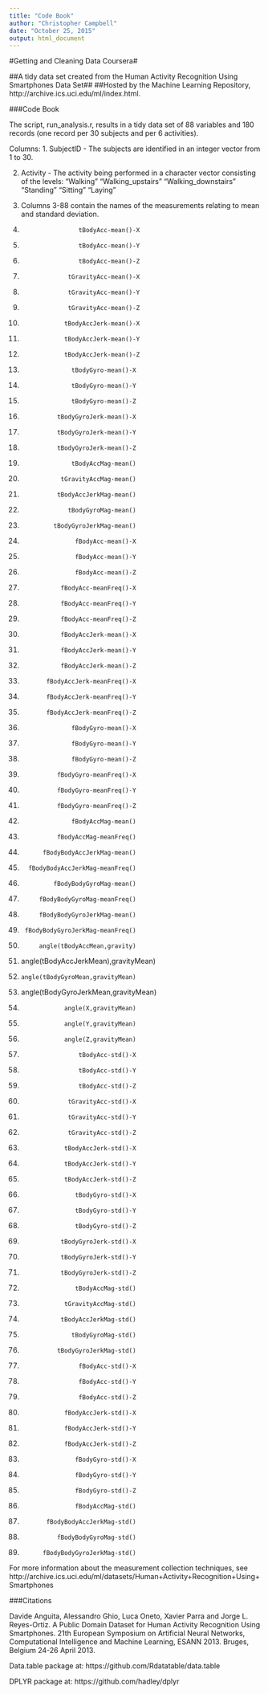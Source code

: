 ```yaml
---
title: "Code Book"
author: "Christopher Campbell"
date: "October 25, 2015"
output: html_document
---
```


#Getting and Cleaning Data Coursera#

##A tidy data set created from the Human Activity Recognition Using Smartphones Data Set##
##Hosted by the Machine Learning Repository, http://archive.ics.uci.edu/ml/index.html.

###Code Book

The script, run_analysis.r, results in a tidy data set of 88 variables and 180 records (one record per 30 subjects and per 6 activities). 

Columns:
1. SubjectID - The subjects are identified in an integer vector from 1 to 30.

2. Activity - The activity being performed in a character vector consisting of the levels:
  "Walking"
  "Walking_upstairs"
  "Walking_downstairs"
  "Standing"
  "Sitting"
  "Laying"
  
3. Columns 3-88 contain the names of the measurements relating to mean and standard deviation.
1.                     tBodyAcc-mean()-X
2.                     tBodyAcc-mean()-Y
3.                     tBodyAcc-mean()-Z
4.                  tGravityAcc-mean()-X
5.                  tGravityAcc-mean()-Y
6.                  tGravityAcc-mean()-Z
7.                 tBodyAccJerk-mean()-X
8.                 tBodyAccJerk-mean()-Y
9.                 tBodyAccJerk-mean()-Z
10.                   tBodyGyro-mean()-X
11.                   tBodyGyro-mean()-Y
12.                   tBodyGyro-mean()-Z
13.               tBodyGyroJerk-mean()-X
14.               tBodyGyroJerk-mean()-Y
15.               tBodyGyroJerk-mean()-Z
16.                   tBodyAccMag-mean()
17.                tGravityAccMag-mean()
18.               tBodyAccJerkMag-mean()
19.                  tBodyGyroMag-mean()
20.              tBodyGyroJerkMag-mean()
21.                    fBodyAcc-mean()-X
22.                    fBodyAcc-mean()-Y
23.                    fBodyAcc-mean()-Z
24.                fBodyAcc-meanFreq()-X
25.                fBodyAcc-meanFreq()-Y
26.                fBodyAcc-meanFreq()-Z
27.                fBodyAccJerk-mean()-X
28.                fBodyAccJerk-mean()-Y
29.                fBodyAccJerk-mean()-Z
30.            fBodyAccJerk-meanFreq()-X
31.            fBodyAccJerk-meanFreq()-Y
32.            fBodyAccJerk-meanFreq()-Z
33.                   fBodyGyro-mean()-X
34.                   fBodyGyro-mean()-Y
35.                   fBodyGyro-mean()-Z
36.               fBodyGyro-meanFreq()-X
37.               fBodyGyro-meanFreq()-Y
38.               fBodyGyro-meanFreq()-Z
39.                   fBodyAccMag-mean()
40.               fBodyAccMag-meanFreq()
41.           fBodyBodyAccJerkMag-mean()
42.       fBodyBodyAccJerkMag-meanFreq()
43.              fBodyBodyGyroMag-mean()
44.          fBodyBodyGyroMag-meanFreq()
45.          fBodyBodyGyroJerkMag-mean()
46.      fBodyBodyGyroJerkMag-meanFreq()
47.          angle(tBodyAccMean,gravity)
48. angle(tBodyAccJerkMean),gravityMean)
49.     angle(tBodyGyroMean,gravityMean)
50. angle(tBodyGyroJerkMean,gravityMean)
51.                 angle(X,gravityMean)
52.                 angle(Y,gravityMean)
53.                 angle(Z,gravityMean)
54.                     tBodyAcc-std()-X
55.                     tBodyAcc-std()-Y
56.                     tBodyAcc-std()-Z
57.                  tGravityAcc-std()-X
58.                  tGravityAcc-std()-Y
59.                  tGravityAcc-std()-Z
60.                 tBodyAccJerk-std()-X
61.                 tBodyAccJerk-std()-Y
62.                 tBodyAccJerk-std()-Z
63.                    tBodyGyro-std()-X
64.                    tBodyGyro-std()-Y
65.                    tBodyGyro-std()-Z
66.                tBodyGyroJerk-std()-X
67.                tBodyGyroJerk-std()-Y
68.                tBodyGyroJerk-std()-Z
69.                    tBodyAccMag-std()
70.                 tGravityAccMag-std()
71.                tBodyAccJerkMag-std()
72.                   tBodyGyroMag-std()
73.               tBodyGyroJerkMag-std()
74.                     fBodyAcc-std()-X
75.                     fBodyAcc-std()-Y
76.                     fBodyAcc-std()-Z
77.                 fBodyAccJerk-std()-X
78.                 fBodyAccJerk-std()-Y
79.                 fBodyAccJerk-std()-Z
80.                    fBodyGyro-std()-X
81.                    fBodyGyro-std()-Y
82.                    fBodyGyro-std()-Z
83.                    fBodyAccMag-std()
84.            fBodyBodyAccJerkMag-std()
85.               fBodyBodyGyroMag-std()
86.           fBodyBodyGyroJerkMag-std()

For more information about the measurement collection techniques, see
http://archive.ics.uci.edu/ml/datasets/Human+Activity+Recognition+Using+Smartphones

###Citations

Davide Anguita, Alessandro Ghio, Luca Oneto, Xavier Parra and Jorge L. Reyes-Ortiz. A Public Domain Dataset for Human Activity Recognition Using Smartphones. 21th European Symposium on Artificial Neural Networks, Computational Intelligence and Machine Learning, ESANN 2013. Bruges, Belgium 24-26 April 2013.

Data.table package at:
https://github.com/Rdatatable/data.table

DPLYR package at:
https://github.com/hadley/dplyr